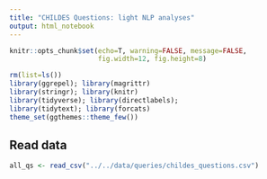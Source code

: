 ```yaml
---
title: "CHILDES Questions: light NLP analyses"
output: html_notebook
---
```


```r
knitr::opts_chunk$set(echo=T, warning=FALSE, message=FALSE,
                      fig.width=12, fig.height=8)
```

```r
rm(list=ls())
library(ggrepel); library(magrittr)
library(stringr); library(knitr)
library(tidyverse); library(directlabels); 
library(tidytext); library(forcats)
theme_set(ggthemes::theme_few())
```

## Read data

```r
all_qs <- read_csv("../../data/queries/childes_questions.csv")
```